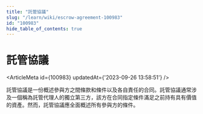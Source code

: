 ```yaml
---
title: "託管協議"
slug: "/learn/wiki/escrow-agreement-100983"
id: "100983"
hide_table_of_contents: true
---
```



# 託管協議

<ArticleMeta id={100983} updatedAt={'2023-09-26 13:58:51'} />
<div className='border-solid border-b border-t-0 my-4 border-[var(--ifm-color-gray-300)]' />

託管協議是一份概述參與方之間條款和條件以及各自責任的合同。託管協議通常涉及一個稱為託管代理人的獨立第三方，該方在合同指定條件滿足之前持有具有價值的資產。然而，託管協議應全面概述所有參與方的條件。
